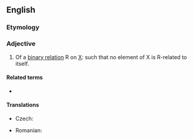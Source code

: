==English==
{{wikipedia|Reflexive relation}}

===Etymology===
{{prefix|in|alt1=ir|reflexive|lang=en}}

===Adjective===
{{en-adj|-}}

# {{lb|en|set theory}} Of a [[binary relation]] R on [[X]]: such that no element of X is R-related to itself.

====Related terms====
* {{l|en|reflexive}}

====Translations====
{{trans-top|of a binary relation}}
* Czech: {{t|cs|ireflexivní|m}}
{{trans-mid}}
* Romanian: {{t|ro|ireflexiv|m|n}}
{{trans-bottom}}